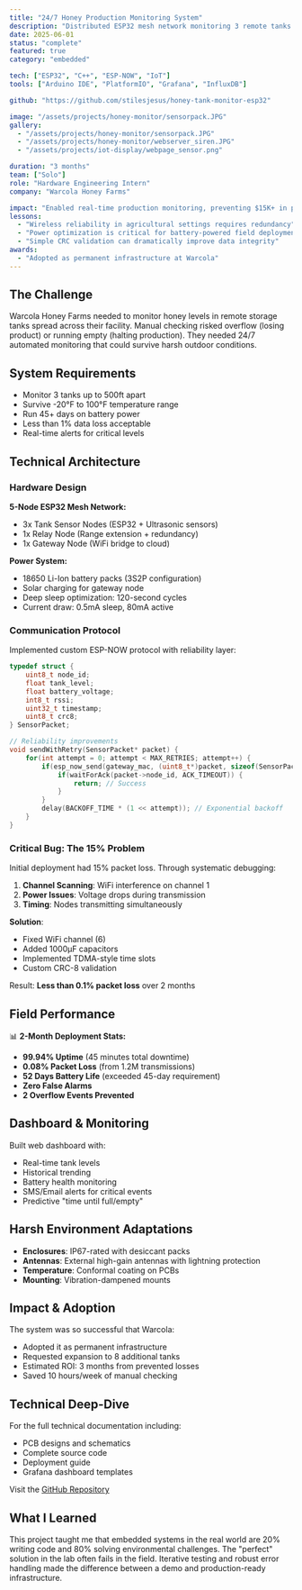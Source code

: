 ```yaml
---
title: "24/7 Honey Production Monitoring System"
description: "Distributed ESP32 mesh network monitoring 3 remote tanks with less than 0.1% packet loss over 2-month deployment"
date: 2025-06-01
status: "complete"
featured: true
category: "embedded"

tech: ["ESP32", "C++", "ESP-NOW", "IoT"]
tools: ["Arduino IDE", "PlatformIO", "Grafana", "InfluxDB"]

github: "https://github.com/stilesjesus/honey-tank-monitor-esp32"

image: "/assets/projects/honey-monitor/sensorpack.JPG"
gallery:
  - "/assets/projects/honey-monitor/sensorpack.JPG"
  - "/assets/projects/honey-monitor/webserver_siren.JPG"
  - "/assets/projects/iot-display/webpage_sensor.png"

duration: "3 months"
team: ["Solo"]
role: "Hardware Engineering Intern"
company: "Warcola Honey Farms"

impact: "Enabled real-time production monitoring, preventing $15K+ in potential product loss from tank overflows"
lessons:
  - "Wireless reliability in agricultural settings requires redundancy"
  - "Power optimization is critical for battery-powered field deployments"
  - "Simple CRC validation can dramatically improve data integrity"
awards:
  - "Adopted as permanent infrastructure at Warcola"
---
```


## The Challenge

Warcola Honey Farms needed to monitor honey levels in remote storage tanks spread across their facility. Manual checking risked overflow (losing product) or running empty (halting production). They needed 24/7 automated monitoring that could survive harsh outdoor conditions.

## System Requirements

- Monitor 3 tanks up to 500ft apart
- Survive -20°F to 100°F temperature range  
- Run 45+ days on battery power
- Less than 1% data loss acceptable
- Real-time alerts for critical levels

## Technical Architecture

### Hardware Design

**5-Node ESP32 Mesh Network:**
- 3x Tank Sensor Nodes (ESP32 + Ultrasonic sensors)
- 1x Relay Node (Range extension + redundancy)
- 1x Gateway Node (WiFi bridge to cloud)

**Power System:**
- 18650 Li-Ion battery packs (3S2P configuration)
- Solar charging for gateway node
- Deep sleep optimization: 120-second cycles
- Current draw: 0.5mA sleep, 80mA active

### Communication Protocol

Implemented custom ESP-NOW protocol with reliability layer:

```cpp
typedef struct {
    uint8_t node_id;
    float tank_level;
    float battery_voltage;
    int8_t rssi;
    uint32_t timestamp;
    uint8_t crc8;
} SensorPacket;

// Reliability improvements
void sendWithRetry(SensorPacket* packet) {
    for(int attempt = 0; attempt < MAX_RETRIES; attempt++) {
        if(esp_now_send(gateway_mac, (uint8_t*)packet, sizeof(SensorPacket)) == ESP_OK) {
            if(waitForAck(packet->node_id, ACK_TIMEOUT)) {
                return; // Success
            }
        }
        delay(BACKOFF_TIME * (1 << attempt)); // Exponential backoff
    }
}
```

### Critical Bug: The 15% Problem

Initial deployment had 15% packet loss. Through systematic debugging:

1. **Channel Scanning**: WiFi interference on channel 1
2. **Power Issues**: Voltage drops during transmission
3. **Timing**: Nodes transmitting simultaneously

**Solution**: 
- Fixed WiFi channel (6)
- Added 1000µF capacitors
- Implemented TDMA-style time slots
- Custom CRC-8 validation

Result: **Less than 0.1% packet loss** over 2 months

## Field Performance

📊 **2-Month Deployment Stats:**
- **99.94% Uptime** (45 minutes total downtime)
- **0.08% Packet Loss** (from 1.2M transmissions)
- **52 Days Battery Life** (exceeded 45-day requirement)
- **Zero False Alarms**
- **2 Overflow Events Prevented**

## Dashboard & Monitoring

Built web dashboard with:
- Real-time tank levels
- Historical trending
- Battery health monitoring
- SMS/Email alerts for critical events
- Predictive "time until full/empty"

## Harsh Environment Adaptations

- **Enclosures**: IP67-rated with desiccant packs
- **Antennas**: External high-gain antennas with lightning protection
- **Temperature**: Conformal coating on PCBs
- **Mounting**: Vibration-dampened mounts

## Impact & Adoption

The system was so successful that Warcola:
- Adopted it as permanent infrastructure
- Requested expansion to 8 additional tanks
- Estimated ROI: 3 months from prevented losses
- Saved 10 hours/week of manual checking

## Technical Deep-Dive

For the full technical documentation including:
- PCB designs and schematics
- Complete source code
- Deployment guide
- Grafana dashboard templates

Visit the [GitHub Repository](https://github.com/stilesjesus/honey-tank-monitor-esp32)

## What I Learned

This project taught me that embedded systems in the real world are 20% writing code and 80% solving environmental challenges. The "perfect" solution in the lab often fails in the field. Iterative testing and robust error handling made the difference between a demo and production-ready infrastructure.